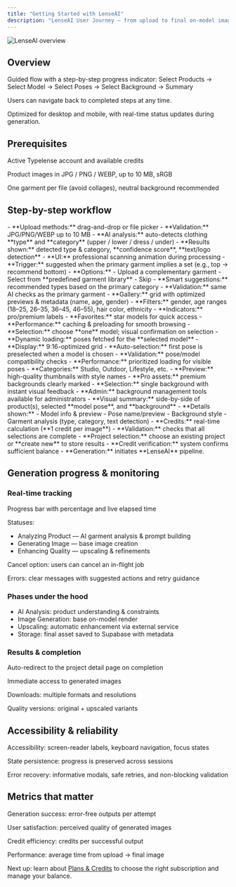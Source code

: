 ```yaml
---
title: "Getting Started with LenseAI"
description: "LenseAI User Journey — from upload to final on-model image, credits, and generation flow"
---
```


<Frame>
  <img
    src="https://mintlify-assets.b-cdn.net/bigbend.jpg"
    alt="LenseAI overview"
    className="rounded-lg"
  />
</Frame>

## Overview

Guided flow with a step-by-step progress indicator:
Select Products → Select Model → Select Poses → Select Background → Summary

Users can navigate back to completed steps at any time.

Optimized for desktop and mobile, with real-time status updates during generation.

## Prerequisites

Active Typelense account and available credits

Product images in JPG / PNG / WEBP, up to 10 MB, sRGB

One garment per file (avoid collages), neutral background recommended

## Step-by-step workflow

<Steps>
  <Step title="Step 1 — Product upload & analysis">
    <AccordionGroup>
      <Accordion title="Primary upload flow">
        - **Upload methods:** drag-and-drop or file picker
        - **Validation:** JPG/PNG/WEBP up to 10 MB
        - **AI analysis:** auto-detects clothing **type** and **category** (upper / lower / dress / under)
        - **Results shown:** detected type & category, **confidence score**, **text/logo detection**
        - **UI:** professional scanning animation during processing
      </Accordion>
      <Accordion title="Complementary garment (optional)">
        - **Trigger:** suggested when the primary garment implies a set (e.g., top → recommend bottom)
        - **Options:**
          - Upload a complementary garment
          - Select from **predefined garment library**
          - Skip
        - **Smart suggestions:** recommended types based on the primary category
        - **Validation:** same AI checks as the primary garment
      </Accordion>
    </AccordionGroup>
  </Step>
  <Step title="Step 2 — Model selection">
    - **Gallery:** grid with optimized previews & metadata (name, age, gender)
    - **Filters:** gender, age ranges (18–25, 26–35, 36–45, 46–55), hair color, ethnicity
    - **Indicators:** pro/premium labels
    - **Favorites:** star models for quick access
    - **Performance:** caching & preloading for smooth browsing
    - **Selection:** choose **one** model; visual confirmation on selection
  </Step>
  <Step title="Step 3 — Pose selection">
    - **Dynamic loading:** poses fetched for the **selected model**
    - **Display:** 9:16-optimized grid
    - **Auto-selection:** first pose is preselected when a model is chosen
    - **Validation:** pose/model compatibility checks
    - **Performance:** prioritized loading for visible poses
  </Step>
  <Step title="Step 4 — Background selection">
    - **Categories:** Studio, Outdoor, Lifestyle, etc.
    - **Preview:** high-quality thumbnails with style names
    - **Pro assets:** premium backgrounds clearly marked
    - **Selection:** single background with instant visual feedback
    - **Admin:** background management tools available for administrators
  </Step>
  <Step title="Step 5 — Summary & generation">
    <AccordionGroup>
      <Accordion title="Configuration review">
        - **Visual summary:** side-by-side of product(s), selected **model pose**, and **background**
        - **Details shown:**
          - Model info & preview
          - Pose name/preview
          - Background style
          - Garment analysis (type, category, text detection)
        - **Credits:** real-time calculation (**1 credit per image**)
        - **Validation:** checks that all selections are complete
      </Accordion>
      <Accordion title="Start generation">
        - **Project selection:** choose an existing project or **create new** to store results
        - **Credit verification:** system confirms sufficient balance
        - **Generation:** initiates **LenseAI** pipeline.
      </Accordion>
    </AccordionGroup>
  </Step>
</Steps>

## Generation progress & monitoring

### Real-time tracking

Progress bar with percentage and live elapsed time

Statuses:

- Analyzing Product — AI garment analysis & prompt building
- Generating Image — base image creation
- Enhancing Quality — upscaling & refinements

Cancel option: users can cancel an in-flight job

Errors: clear messages with suggested actions and retry guidance

### Phases under the hood

- AI Analysis: product understanding & constraints
- Image Generation: base on-model render
- Upscaling: automatic enhancement via external service
- Storage: final asset saved to Supabase with metadata

### Results & completion

Auto-redirect to the project detail page on completion

Immediate access to generated images

Downloads: multiple formats and resolutions

Quality versions: original \+ upscaled variants

## Accessibility & reliability

Accessibility: screen-reader labels, keyboard navigation, focus states

State persistence: progress is preserved across sessions

Error recovery: informative modals, safe retries, and non-blocking validation

## Metrics that matter

Generation success: error-free outputs per attempt

User satisfaction: perceived quality of generated images

Credit efficiency: credits per successful output

Performance: average time from upload → final image

<Tip>
  Next up: learn about <a href="/introduction/plans-and-credits">Plans & Credits</a> to choose the right subscription and manage your balance.
</Tip>